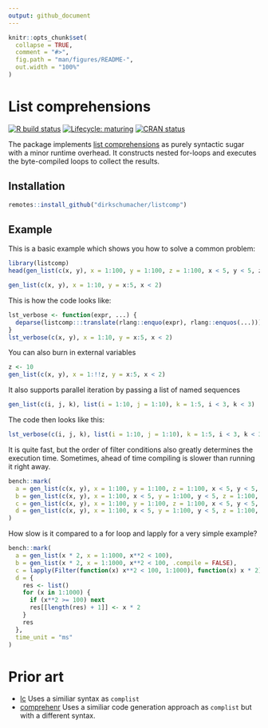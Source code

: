 ```yaml
---
output: github_document
---
```


<!-- README.md is generated from README.Rmd. Please edit that file -->

```r
knitr::opts_chunk$set(
  collapse = TRUE,
  comment = "#>",
  fig.path = "man/figures/README-",
  out.width = "100%"
)
```
# List comprehensions

<!-- badges: start -->
[![R build status](https://github.com/dirkschumacher/listcomp/workflows/R-CMD-check/badge.svg)](https://github.com/dirkschumacher/listcomp/actions)
[![Lifecycle: maturing](https://img.shields.io/badge/lifecycle-maturing-blue.svg)](https://www.tidyverse.org/lifecycle/#maturing)
[![CRAN status](https://www.r-pkg.org/badges/version/listcomp)](https://CRAN.R-project.org/package=listcomp)
<!-- badges: end -->

The package implements [list comprehensions](https://en.wikipedia.org/wiki/List_comprehension) as purely syntactic sugar with a minor runtime overhead. It constructs nested for-loops and executes the byte-compiled loops to collect the results.

## Installation

``` r
remotes::install_github("dirkschumacher/listcomp")
```

## Example

This is a basic example which shows you how to solve a common problem:

```r
library(listcomp)
head(gen_list(c(x, y), x = 1:100, y = 1:100, z = 1:100, x < 5, y < 5, z == x + y))
```

```r
gen_list(c(x, y), x = 1:10, y = x:5, x < 2)
```

This is how the code looks like:
```r
lst_verbose <- function(expr, ...) {
  deparse(listcomp:::translate(rlang::enquo(expr), rlang::enquos(...)))
}
lst_verbose(c(x, y), x = 1:10, y = x:5, x < 2)
```

You can also burn in external variables
```r
z <- 10
gen_list(c(x, y), x = 1:!!z, y = x:5, x < 2)
```

It also supports parallel iteration by passing a list of named sequences

```r
gen_list(c(i, j, k), list(i = 1:10, j = 1:10), k = 1:5, i < 3, k < 3)
```

The code then looks like this:

```r
lst_verbose(c(i, j, k), list(i = 1:10, j = 1:10), k = 1:5, i < 3, k < 3)
```

It is quite fast, but the order of filter conditions also greatly determines the execution time.
Sometimes, ahead of time compiling is slower than running it right away.

```r
bench::mark(
  a = gen_list(c(x, y), x = 1:100, y = 1:100, z = 1:100, x < 5, y < 5, z == x + y),
  b = gen_list(c(x, y), x = 1:100, x < 5, y = 1:100, y < 5, z = 1:100, z == x + y),
  c = gen_list(c(x, y), x = 1:100, y = 1:100, z = 1:100, x < 5, y < 5, z == x + y, .compile = FALSE),
  d = gen_list(c(x, y), x = 1:100, x < 5, y = 1:100, y < 5, z = 1:100, z == x + y, .compile = FALSE)
)
```

How slow is it compared to a for loop and lapply for a very simple example?

```r
bench::mark(
  a = gen_list(x * 2, x = 1:1000, x**2 < 100),
  b = gen_list(x * 2, x = 1:1000, x**2 < 100, .compile = FALSE),
  c = lapply(Filter(function(x) x**2 < 100, 1:1000), function(x) x * 2),
  d = {
    res <- list()
    for (x in 1:1000) {
      if (x**2 >= 100) next
      res[[length(res) + 1]] <- x * 2
    }
    res
  }, 
  time_unit = "ms"
)
```

# Prior art

* [lc](https://github.com/mailund/lc) Uses a similiar syntax as `complist`
* [comprehenr](https://github.com/gdemin/comprehenr) Uses a similiar code generation approach as `complist` but with a different syntax.

